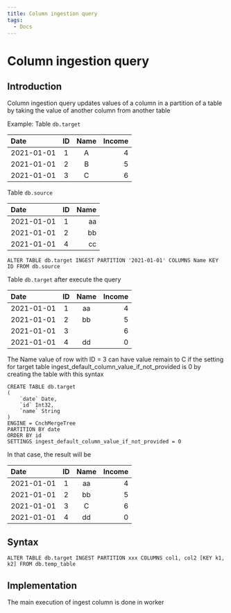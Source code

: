 ```yaml
---
title: Column ingestion query
tags:
  - Docs
---
```


# Column ingestion query

## Introduction

Column ingestion query updates values of a column in a partition of a table by taking the value of another column from another table

Example:
Table `db.target`

| Date       | ID  | Name | Income |
| :--------- | :-: | :--: | -----: |
| 2021-01-01 |  1  |  A   |      4 |
| 2021-01-01 |  2  |  B   |      5 |
| 2021-01-01 |  3  |  C   |      6 |

Table `db.source`

| Date       | ID  | Name |
| :--------- | :-: | ---: |
| 2021-01-01 |  1  |   aa |
| 2021-01-01 |  2  |   bb |
| 2021-01-01 |  4  |   cc |

```
ALTER TABLE db.target INGEST PARTITION '2021-01-01' COLUMNS Name KEY ID FROM db.source
```

Table `db.target` after execute the query

| Date       | ID  | Name | Income |
| :--------- | :-: | :--: | -----: |
| 2021-01-01 |  1  |  aa  |      4 |
| 2021-01-01 |  2  |  bb  |      5 |
| 2021-01-01 |  3  |      |      6 |
| 2021-01-01 |  4  |  dd  |      0 |

The Name value of row with ID = 3 can have value remain to C if the setting for target table ingest_default_column_value_if_not_provided is 0 by creating the table with this syntax

```
CREATE TABLE db.target
(
    `date` Date,
    `id` Int32,
    `name` String
)
ENGINE = CnchMergeTree
PARTITION BY date
ORDER BY id
SETTINGS ingest_default_column_value_if_not_provided = 0
```

In that case, the result will be

| Date       | ID  | Name | Income |
| :--------- | :-: | :--: | -----: |
| 2021-01-01 |  1  |  aa  |      4 |
| 2021-01-01 |  2  |  bb  |      5 |
| 2021-01-01 |  3  |  C   |      6 |
| 2021-01-01 |  4  |  dd  |      0 |

## Syntax

```
ALTER TABLE db.target INGEST PARTITION xxx COLUMNS col1, col2 [KEY k1, k2] FROM db.temp_table
```

## Implementation

The main execution of ingest column is done in worker
